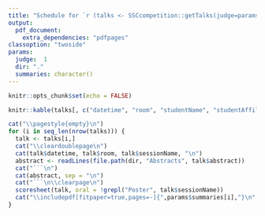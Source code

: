 ```yaml
---
title: "Schedule for `r (talks <- SSCcompetition::getTalks(judge=params$judge))$judgeName[1]`"
output: 
  pdf_document:
    extra_dependencies: "pdfpages"
classoption: "twoside"
params:
  judge:  1
  dir: "."
  summaries: character()
---
```


```r
knitr::opts_chunk$set(echo = FALSE)
```

```r
knitr::kable(talks[, c("datetime", "room", "studentName", "studentAffiliation")])
```

```r
cat("\\pagestyle{empty}\n")
for (i in seq_len(nrow(talks))) {
  talk <- talks[i,]
  cat("\\cleardoublepage\n")
  cat(talk$datetime, talk$room, talk$sessionName, "\n")
  abstract <- readLines(file.path(dir, "Abstracts", talk$abstract))
  cat("```\n")
  cat(abstract, sep = "\n")
  cat("```\n\\clearpage\n")
  scoresheet(talk, oral = !grepl("Poster", talk$sessionName))
  cat("\\includepdf[fitpaper=true,pages=-]{",params$summaries[i],"}\n", sep="")
}
```
